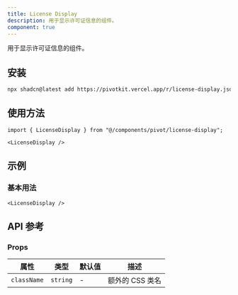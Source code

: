 ```yaml
---
title: License Display
description: 用于显示许可证信息的组件。
component: true
---
```


用于显示许可证信息的组件。

<ComponentPreview name="license-display-demo" />

## 安装

```bash
npx shadcn@latest add https://pivotkit.vercel.app/r/license-display.json
```

## 使用方法

```tsx
import { LicenseDisplay } from "@/components/pivot/license-display";
```

```tsx
<LicenseDisplay />
```

## 示例

### 基本用法

```tsx
<LicenseDisplay />
```

## API 参考

### Props

| 属性        | 类型     | 默认值 | 描述            |
| ----------- | -------- | ------ | --------------- |
| `className` | `string` | -      | 额外的 CSS 类名 |
